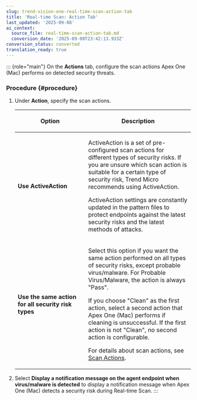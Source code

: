 ```yaml
---
slug: trend-vision-one-real-time-scan-action-tab
title: 'Real-time Scan: Action Tab'
last_updated: '2025-09-08'
ai_context:
  source_file: real-time-scan-action-tab.md
  conversion_date: '2025-09-08T23:42:13.933Z'
conversion_status: converted
translation_ready: true
---
```


::: {role="main"}
On the **Actions** tab, configure the scan actions Apex One (Mac) performs on detected security threats.

### Procedure {#procedure}

1.  Under **Action**, specify the scan actions.

    <table>
    <colgroup>
    <col style="width: 40%" />
    <col style="width: 60%" />
    </colgroup>
    <thead>
    <tr>
    <th><p>Option</p></th>
    <th><p>Description</p></th>
    </tr>
    </thead>
    <tbody>
    <tr>
    <td><strong>Use ActiveAction</strong></td>
    <td><p>ActiveAction is a set of pre-configured scan actions for different types of security risks. If you are unsure which scan action is suitable for a certain type of security risk, Trend Micro recommends using ActiveAction.</p>
    <p>ActiveAction settings are constantly updated in the pattern files to protect endpoints against the latest security risks and the latest methods of attacks.</p></td>
    </tr>
    <tr>
    <td><strong>Use the same action for all security risk types</strong></td>
    <td><p>Select this option if you want the same action performed on all types of security risks, except probable virus/malware. For Probable Virus/Malware, the action is always "Pass".</p>
    <p>If you choose "Clean" as the first action, select a second action that Apex One (Mac) performs if cleaning is unsuccessful. If the first action is not "Clean", no second action is configurable.</p>
    <p>For details about scan actions, see <a href="trend-vision-one-scan-actions">Scan Actions</a>.</p></td>
    </tr>
    </tbody>
    </table>

2.  Select **Display a notification message on the agent endpoint when virus/malware is detected** to display a notification message when Apex One (Mac) detects a security risk during Real-time Scan.
:::
